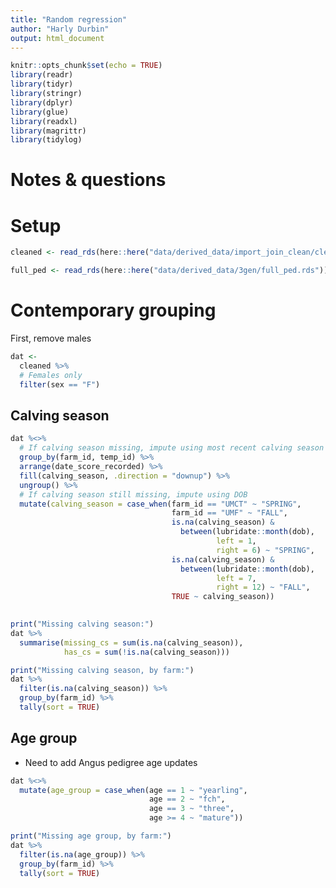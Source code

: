 ```yaml
---
title: "Random regression"
author: "Harly Durbin"
output: html_document
---
```


```r
knitr::opts_chunk$set(echo = TRUE)
library(readr)
library(tidyr)
library(stringr)
library(dplyr)
library(glue)
library(readxl)
library(magrittr)
library(tidylog)

```

# Notes & questions

# Setup

```r
cleaned <- read_rds(here::here("data/derived_data/import_join_clean/cleaned.rds"))
```

```r
full_ped <- read_rds(here::here("data/derived_data/3gen/full_ped.rds"))
```

# Contemporary grouping

First, remove males

```r
dat <-
  cleaned %>%
  # Females only
  filter(sex == "F") 
```

## Calving season

```r
dat %<>% 
  # If calving season missing, impute using most recent calving season
  group_by(farm_id, temp_id) %>% 
  arrange(date_score_recorded) %>% 
  fill(calving_season, .direction = "downup") %>% 
  ungroup() %>% 
  # If calving season still missing, impute using DOB
  mutate(calving_season = case_when(farm_id == "UMCT" ~ "SPRING",
                                    farm_id == "UMF" ~ "FALL",
                                    is.na(calving_season) &
                                      between(lubridate::month(dob),
                                              left = 1,
                                              right = 6) ~ "SPRING",
                                    is.na(calving_season) &
                                      between(lubridate::month(dob),
                                              left = 7,
                                              right = 12) ~ "FALL",
                                    TRUE ~ calving_season))
  
```

```r
print("Missing calving season:")
dat %>% 
  summarise(missing_cs = sum(is.na(calving_season)),
            has_cs = sum(!is.na(calving_season)))
```

```r
print("Missing calving season, by farm:")
dat %>% 
  filter(is.na(calving_season)) %>% 
  group_by(farm_id) %>% 
  tally(sort = TRUE)
```

## Age group

* Need to add Angus pedigree age updates

```r
dat %<>%
  mutate(age_group = case_when(age == 1 ~ "yearling",
                               age == 2 ~ "fch",
                               age == 3 ~ "three",
                               age >= 4 ~ "mature"))
```

```r
print("Missing age group, by farm:")
dat %>% 
  filter(is.na(age_group)) %>% 
  group_by(farm_id) %>% 
  tally(sort = TRUE)

```


